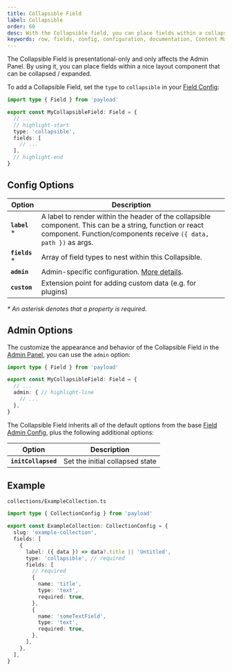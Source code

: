 ```yaml
---
title: Collapsible Field
label: Collapsible
order: 60
desc: With the Collapsible field, you can place fields within a collapsible layout component that can be collapsed / expanded.
keywords: row, fields, config, configuration, documentation, Content Management System, cms, headless, javascript, node, react, nextjs
---
```


The Collapsible Field is presentational-only and only affects the Admin Panel. By using it, you can place fields within a nice layout component that can be collapsed / expanded.

<LightDarkImage
  srcLight="https://payloadcms.com/images/docs/fields/collapsible.png"
  srcDark="https://payloadcms.com/images/docs/fields/collapsible-dark.png"
  alt="Shows a Collapsible field in the Payload Admin Panel"
  caption="Admin Panel screenshot of a Collapsible field"
/>

To add a Collapsible Field, set the `type` to `collapsible` in your [Field Config](./overview):

```ts
import type { Field } from 'payload'

export const MyCollapsibleField: Field = {
  // ...
  // highlight-start
  type: 'collapsible',
  fields: [
    // ...
  ],
  // highlight-end
}
```

## Config Options

| Option          | Description                                                                                                                                                                  |
| --------------- | ---------------------------------------------------------------------------------------------------------------------------------------------------------------------------- |
| **`label`** *  | A label to render within the header of the collapsible component. This can be a string, function or react component. Function/components receive `({ data, path })` as args. |
| **`fields`** * | Array of field types to nest within this Collapsible.                                                                                                                        |
| **`admin`**     | Admin-specific configuration. [More details](#admin-options).                                                                                                    |
| **`custom`**    | Extension point for adding custom data (e.g. for plugins)                                                                                                                    |

_* An asterisk denotes that a property is required._

## Admin Options

The customize the appearance and behavior of the Collapsible Field in the [Admin Panel](../admin/overview), you can use the `admin` option:

```ts
import type { Field } from 'payload'

export const MyCollapsibleField: Field = {
  // ...
  admin: { // highlight-line
    // ...
  },
}
```

The Collapsible Field inherits all of the default options from the base [Field Admin Config](./overview#admin-options), plus the following additional options:

| Option              | Description                     |
| ------------------- | ------------------------------- |
| **`initCollapsed`** | Set the initial collapsed state |

## Example

`collections/ExampleCollection.ts`

```ts
import type { CollectionConfig } from 'payload'

export const ExampleCollection: CollectionConfig = {
  slug: 'example-collection',
  fields: [
    {
      label: ({ data }) => data?.title || 'Untitled',
      type: 'collapsible', // required
      fields: [
        // required
        {
          name: 'title',
          type: 'text',
          required: true,
        },
        {
          name: 'someTextField',
          type: 'text',
          required: true,
        },
      ],
    },
  ],
}
```
